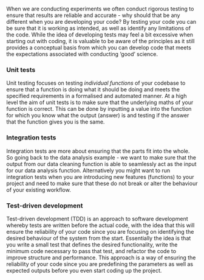 When we are conducting experiments we often conduct rigorous testing to ensure that results are reliable and accurate - why should that be any different when you are developing your code? By testing your code you can be sure that it is working as intended, as well as identify any limitations of the code. While the idea of developing tests may feel a bit excessive when starting out with coding, it is valuable to be aware of the principles as it still provides a conceptual basis from which you can develop code that meets the expectations associated with conducting 'good' science.

### Unit tests

Unit testing focuses on testing *individual functions* of your codebase to ensure that a function is doing what it should be doing and meets the specified requirements in a formalised and automated manner. At a high level the aim of unit tests is to make sure that the underlying maths of your function is correct. This can be done by inputting a value into the function for which you know what the output (answer) is and testing if the answer that the function gives you is the same.

### Integration tests

Integration tests are more about ensuring that the parts fit into the whole. So going back to the data analysis example - we want to make sure that the output from our data cleaning function is able to seamlessly act as the input for our data analysis function. Alternatively you might want to run integration tests when you are introducing new features (functions) to your project and need to make sure that these do not break or alter the behaviour of your existing workflow.

### Test-driven development

Test-driven development (TDD) is an approach to software development whereby tests are written before the actual code, with the idea that this will ensure the reliability of your code since you are focusing on identifying the desired behaviour of the system from the start. Essentially the idea is that you write a small test that defines the desired functionality, write the minimum code necessary to pass that test, and refactor the code to improve structure and performance. This approach is a way of ensuring the reliability of your code since you are predefining the parameters as well as expected outputs before you even start coding up the project.